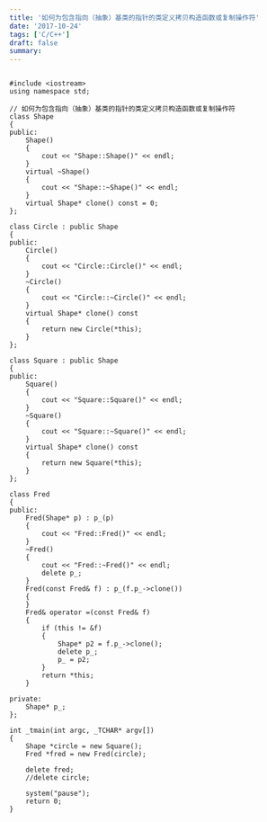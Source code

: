 ```yaml
---
title: '如何为包含指向（抽象）基类的指针的类定义拷贝构造函数或复制操作符'
date: '2017-10-24'
tags: ['C/C++']
draft: false
summary: 
---
```


```

#include <iostream>
using namespace std;

// 如何为包含指向（抽象）基类的指针的类定义拷贝构造函数或复制操作符
class Shape
{
public:
	Shape()
	{
		cout << "Shape::Shape()" << endl;
	}
	virtual ~Shape()
	{
		cout << "Shape::~Shape()" << endl;
	}
	virtual Shape* clone() const = 0;
};

class Circle : public Shape
{
public:
	Circle()
	{
		cout << "Circle::Circle()" << endl;
	}
	~Circle()
	{
		cout << "Circle::~Circle()" << endl;
	}
	virtual Shape* clone() const
	{
		return new Circle(*this);
	}
};

class Square : public Shape
{
public:
	Square()
	{
		cout << "Square::Square()" << endl;
	}
	~Square()
	{
		cout << "Square::~Square()" << endl;
	}
	virtual Shape* clone() const
	{
		return new Square(*this);
	}
};

class Fred
{
public:
	Fred(Shape* p) : p_(p)
	{
		cout << "Fred::Fred()" << endl;
	}
	~Fred()
	{
		cout << "Fred::~Fred()" << endl;
		delete p_;
	}
	Fred(const Fred& f) : p_(f.p_->clone())
	{
	}
	Fred& operator =(const Fred& f)
	{
		if (this != &f)
		{
			Shape* p2 = f.p_->clone();
			delete p_;
			p_ = p2;
		}
		return *this;
	}

private:
	Shape* p_;
};

int _tmain(int argc, _TCHAR* argv[])
{
	Shape *circle = new Square();
	Fred *fred = new Fred(circle);

	delete fred;
	//delete circle;

	system("pause");
	return 0;
}


```